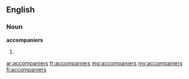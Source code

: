 ==English==

===Noun===
'''accompaniers'''

# {{plural of|accompanier}}

[[ar:accompaniers]]
[[fr:accompaniers]]
[[mg:accompaniers]]
[[my:accompaniers]]
[[fi:accompaniers]]
